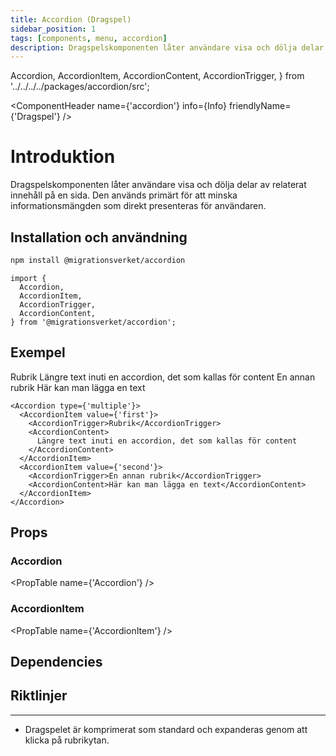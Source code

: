 ```yaml
---
title: Accordion (Dragspel)
sidebar_position: 1
tags: [components, menu, accordion]
description: Dragspelskomponenten låter användare visa och dölja delar av relaterat innehåll på en sida.
---
```


  Accordion,
  AccordionItem,
  AccordionContent,
  AccordionTrigger,
} from '../../../../packages/accordion/src';

<ComponentHeader name={'accordion'} info={Info} friendlyName={'Dragspel'} />

# Introduktion

Dragspelskomponenten låter användare visa och dölja delar av relaterat innehåll på en sida. Den används primärt för att minska informationsmängden som direkt presenteras för användaren.


## Installation och användning

```bash npm2yarn
npm install @migrationsverket/accordion
```

```tsx
import {
  Accordion,
  AccordionItem,
  AccordionTrigger,
  AccordionContent,
} from '@migrationsverket/accordion';
```

## Exempel

<div
  style={{
    marginBottom: '10px',
    display: 'flex',
    columnGap: '10px',
    alignItems: 'center',
  }}
>
  <Accordion type={'multiple'}>
    <AccordionItem value={'first'}>
      <AccordionTrigger>Rubrik</AccordionTrigger>
      <AccordionContent>
        Längre text inuti en accordion, det som kallas för content
      </AccordionContent>
    </AccordionItem>
    <AccordionItem value={'second'}>
      <AccordionTrigger>En annan rubrik</AccordionTrigger>
      <AccordionContent>Här kan man lägga en text</AccordionContent>
    </AccordionItem>
  </Accordion>
</div>

```tsx
<Accordion type={'multiple'}>
  <AccordionItem value={'first'}>
    <AccordionTrigger>Rubrik</AccordionTrigger>
    <AccordionContent>
      Längre text inuti en accordion, det som kallas för content
    </AccordionContent>
  </AccordionItem>
  <AccordionItem value={'second'}>
    <AccordionTrigger>En annan rubrik</AccordionTrigger>
    <AccordionContent>Här kan man lägga en text</AccordionContent>
  </AccordionItem>
</Accordion>
```

## Props

### Accordion
<PropTable name={'Accordion'} />

### AccordionItem
<PropTable name={'AccordionItem'} />

## Dependencies
<ComponentFooter info={Info}/>


## Riktlinjer

---

- Dragspelet är komprimerat som standard och expanderas genom att klicka på rubrikytan.

